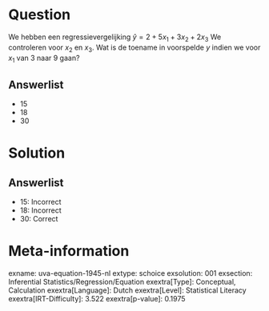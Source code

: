 Question
========

We hebben een regressievergelijking $\hat{y} = 2 + 5x_{1} +
3x_{2} + 2x_{3}$ We controleren voor *x*~2~ en *x*~3~. Wat is de
toename in voorspelde *y* indien we voor *x*~1~ van 3 naar 9 gaan?

Answerlist
----------

* 15
* 18
* 30

Solution
========

Answerlist
----------

* 15: Incorrect
* 18: Incorrect
* 30: Correct

Meta-information
================
exname: uva-equation-1945-nl
extype: schoice
exsolution: 001
exsection: Inferential Statistics/Regression/Equation
exextra[Type]: Conceptual, Calculation
exextra[Language]: Dutch
exextra[Level]: Statistical Literacy
exextra[IRT-Difficulty]: 3.522
exextra[p-value]: 0.1975
